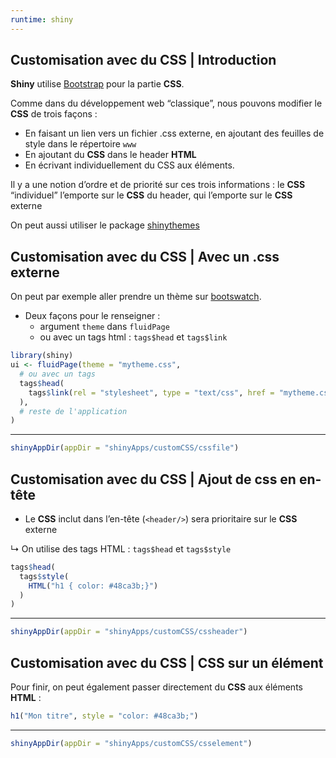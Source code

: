 ```yaml
---
runtime: shiny
---
```


## Customisation avec du CSS | Introduction

__Shiny__ utilise [Bootstrap](http://getbootstrap.com/) pour la partie __CSS__.

Comme dans du développement web "classique", nous pouvons modifier le __CSS__ de trois façons :

- En faisant un lien vers un fichier .css externe, en ajoutant des feuilles de style dans le répertoire ``www``
- En ajoutant du __CSS__ dans le header __HTML__
- En écrivant individuellement du CSS aux éléments.

Il y a une notion d'ordre et de priorité sur ces trois informations : le __CSS__ "individuel" l'emporte sur le __CSS__ du header, qui l'emporte sur le __CSS__ externe

On peut aussi utiliser le package [shinythemes](http://rstudio.github.io/shinythemes)

## Customisation avec du CSS  | Avec un .css externe

On peut par exemple aller prendre un thème sur [bootswatch](http://bootswatch.com/).

- Deux façons pour le renseigner : 
    + argument ``theme`` dans ``fluidPage``
    + ou avec un tags html : ``tags$head`` et ``tags$link``

```r
library(shiny)
ui <- fluidPage(theme = "mytheme.css",
  # ou avec un tags
  tags$head(
    tags$link(rel = "stylesheet", type = "text/css", href = "mytheme.css")
  ),
  # reste de l'application
)
```

----

```r
shinyAppDir(appDir = "shinyApps/customCSS/cssfile")
```


## Customisation avec du CSS  | Ajout de css en en-tête

- Le __CSS__ inclut dans l'en-tête (`<header/>`) sera prioritaire sur le __CSS__ externe

&#x21B3; On utilise des tags HTML : `tags$head` et `tags$style`

```r
tags$head(
  tags$style(
    HTML("h1 { color: #48ca3b;}")
  )
)
```

----

```r
shinyAppDir(appDir = "shinyApps/customCSS/cssheader")
```


## Customisation avec du CSS  | CSS sur un élément

Pour finir, on peut également passer directement du __CSS__ aux éléments __HTML__ :

```r
h1("Mon titre", style = "color: #48ca3b;")
```

----

```r
shinyAppDir(appDir = "shinyApps/customCSS/csselement")
```
